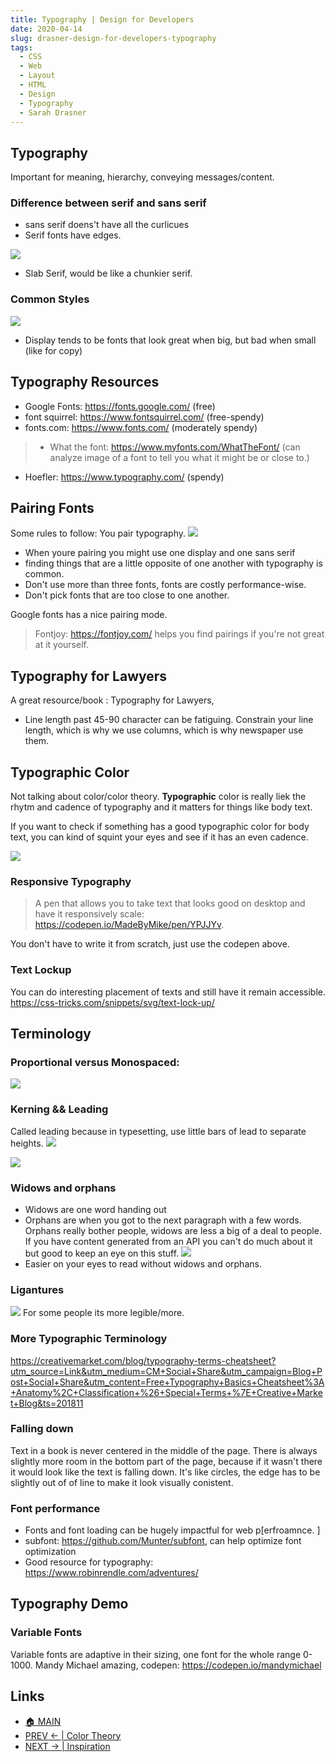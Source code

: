 ```yaml
---
title: Typography | Design for Developers
date: 2020-04-14
slug: drasner-design-for-developers-typography
tags:
  - CSS
  - Web
  - Layout
  - HTML
  - Design 
  - Typography
  - Sarah Drasner
---
```


## Typography
Important for meaning, hierarchy, conveying messages/content.

### Difference between serif and sans serif
- sans serif doens't have all the curlicues
- Serif fonts have edges.  

![](san-serif.png)

- Slab Serif, would be like a chunkier serif.

### Common Styles
![](styles.png)

- Display tends to be fonts that look great when big, but bad when small (like for copy)

## Typography Resources
- Google Fonts: https://fonts.google.com/ (free)
- font squirrel: https://www.fontsquirrel.com/ (free-spendy)
- fonts.com: https://www.fonts.com/ (moderately spendy)
> - What the font: https://www.myfonts.com/WhatTheFont/ (can analyze image of a font to tell you what it might be or close to.)
- Hoefler: https://www.typography.com/ (spendy)

## Pairing Fonts
Some rules to follow: You pair typography.
![](pairing.png)

- When youre pairing you might use one display and one sans serif 
- finding things that are a little opposite of one another with typography is common.
- Don't use more than three fonts, fonts are costly performance-wise.
- Don't pick fonts that are too close to one another.

Google fonts has a nice pairing mode.

> Fontjoy: https://fontjoy.com/ helps you find pairings if you're not great at it yourself.

## Typography for Lawyers
A great resource/book : Typography for Lawyers, 

- Line length past 45-90 character can be fatiguing. Constrain your line length, which is why we use columns, which is why newspaper use them.

## Typographic Color 
Not talking about color/color theory. **Typographic** color is really liek the rhytm and cadence of typography and it matters for things like body text. 

If you want to check if something has a good typographic color for body text, you can kind of squint your eyes and see if it has an even cadence.

![](typographic-color.png)

### Responsive Typography
> A pen that allows you to take text that looks good on desktop and have it responsively scale: https://codepen.io/MadeByMike/pen/YPJJYv.

You don't have to write it from scratch, just use the codepen above.

### Text Lockup  
You can do interesting placement of texts and still have it remain accessible.
https://css-tricks.com/snippets/svg/text-lock-up/

## Terminology 

### Proportional versus Monospaced:
![](proVmono.png)

###  Kerning && Leading
Called leading because in typesetting, use little bars of lead to separate heights.
![](kerning.png)

![](kerning2.png)

### Widows and orphans
- Widows are one word handing out
- Orphans are when you got to the next paragraph with a few words. Orphans really bother people, widows are less a big of a deal to people. If you have content generated from an API you can't do much about it but good to keep an eye on this stuff.
![](widows.png)
- Easier on your eyes to read without widows and orphans.

### Ligantures
![](ligatures.png)
For some people its more legible/more. 

### More Typographic Terminology
https://creativemarket.com/blog/typography-terms-cheatsheet?utm_source=Link&utm_medium=CM+Social+Share&utm_campaign=Blog+Post+Social+Share&utm_content=Free+Typography+Basics+Cheatsheet%3A+Anatomy%2C+Classification+%26+Special+Terms+%7E+Creative+Market+Blog&ts=201811 

### Falling down 
Text in a book is never centered in the middle of the page. There is always slightly more room in the bottom part of the page, because if it wasn't there it would look like the text is falling down. It's like circles, the edge has to be slightly out of of line to make it look visually conistent.

### Font performance
- Fonts and font loading can be hugely impactful for web p[erfroamnce. ]
- subfont: https://github.com/Munter/subfont, can help optimize font optimization
- Good resource for typography: https://www.robinrendle.com/adventures/

## Typography Demo

### Variable Fonts
Variable fonts are adaptive in their sizing, one font for the whole range 0-1000.
Mandy Michael amazing, codepen: https://codepen.io/mandymichael

## Links 
- [🏠 MAIN](/drasner-design-for-developers-main)
- [PREV ← | Color Theory ](/drasner-design-for-developers-color-theory)
- [NEXT → | Inspiration ](/drasner-design-for-developers-inspiration)